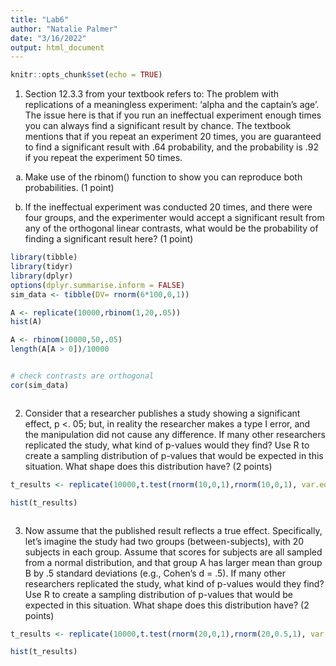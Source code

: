 ```yaml
---
title: "Lab6"
author: "Natalie Palmer"
date: "3/16/2022"
output: html_document
---
```


```r
knitr::opts_chunk$set(echo = TRUE)
```

1. Section 12.3.3 from your textbook refers to: The problem with replications of a meaningless experiment: ‘alpha and the captain’s age’. The issue here is that if you run an ineffectual experiment enough times you can always find a significant result by chance. The textbook mentions that if you repeat an experiment 20 times, you are guaranteed to find a significant result with .64 probability, and the probability is .92 if you repeat the experiment 50 times.


  a. Make use of the rbinom() function to show you can reproduce both probabilities. (1 point)
  
   b. If the ineffectual experiment was conducted 20 times, and there were four groups, and the experimenter would accept a significant result from any of the orthogonal linear contrasts, what would be the probability of finding a significant result here? (1 point)
  
```r
library(tibble)
library(tidyr)
library(dplyr)
options(dplyr.summarise.inform = FALSE)
sim_data <- tibble(DV= rnorm(6*100,0,1))

A <- replicate(10000,rbinom(1,20,.05))
hist(A)

A <- rbinom(10000,50,.05)
length(A[A > 0])/10000


# check contrasts are orthogonal 
cor(sim_data)


```
  
```r

```

2. Consider that a researcher publishes a study showing a significant effect, p <. 05; but, in reality the researcher makes a type I error, and the manipulation did not cause any difference. If many other researchers replicated the study, what kind of p-values would they find? Use R to create a sampling distribution of p-values that would be expected in this situation. What shape does this distribution have? (2 points)

```r

t_results <- replicate(10000,t.test(rnorm(10,0,1),rnorm(10,0,1), var.equal = TRUE)$p.value)

hist(t_results)



```

3. Now assume that the published result reflects a true effect. Specifically, let’s imagine the study had two groups (between-subjects), with 20 subjects in each group. Assume that scores for subjects are all sampled from a normal distribution, and that group A has larger mean than group B by .5 standard deviations (e.g., Cohen’s d = .5). If many other researchers replicated the study, what kind of p-values would they find? Use R to create a sampling distribution of p-values that would be expected in this situation. What shape does this distribution have? (2 points)

```r

t_results <- replicate(10000,t.test(rnorm(20,0,1),rnorm(20,0.5,1), var.equal = TRUE)$p.value)

hist(t_results)

  
```

